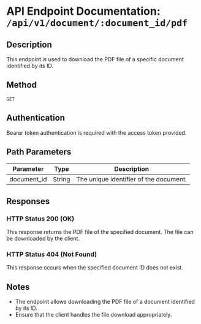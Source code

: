 # API Endpoint Documentation: `/api/v1/document/:document_id/pdf`

## Description
This endpoint is used to download the PDF file of a specific document identified by its ID.

## Method
`GET`

## Authentication
Bearer token authentication is required with the access token provided.

## Path Parameters
| Parameter   | Type   | Description                            |
|-------------|--------|----------------------------------------|
| document_id | String | The unique identifier of the document. |

## Responses

### HTTP Status 200 (OK)
This response returns the PDF file of the specified document. The file can be downloaded by the client.

### HTTP Status 404 (Not Found)
This response occurs when the specified document ID does not exist.

## Notes
- The endpoint allows downloading the PDF file of a document identified by its ID.
- Ensure that the client handles the file download appropriately.
